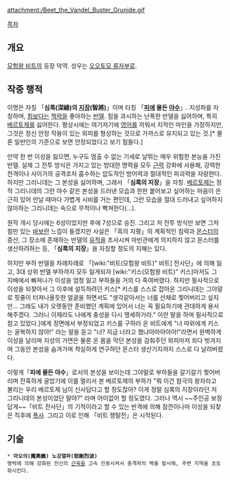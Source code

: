 {{{+1 グリニデ / Grunide }}}

attachment:/Beet_the_Vandel_Buster_Grunide.gif

[[목차]]

== 개요 ==
[[모험왕 비트]]의 등장 악역. 성우는 [[오오토모 류자부로]].

== 작중 행적 ==
이명은 자칭 「'''심록(深綠)의 [[지장]](智將)'''」이며 타칭 「'''[[피]]에 물든 [[야수]]'''」. 지성파를 자칭하며, [[힘]]보다는 [[책략]]을 좋아하는 [[반델]]. 힘을 과시하는 난폭한 반델을 싫어하며, 특히 [[베르토제]]를 싫어한다. 평상시에는 여기저기에 [[영어]]를 끼워서 지적인 마인을 가장하지만, 그것은 정신 안정 작용이 있는 외피를 형성하는 것으로 가까스로 유지되고 있는 것.[* 물론 일반인의 기준으로 보면 안정되었다고 보기 힘들다.]

만약 한 번 이성을 잃으면, 누구도 멈출 수 없는 기세로 날뛰는 매우 위험한 본능을 가진 반델. 실제 그 전투 방식은 가지고 있는 방대한 명력을 모두 [[근력]] 강화에 사용해, 강력한 천격이나 사이가의 공격조차 흡수하는 압도적인 방어력과 절대적인 파괴력을 자랑한다. 하지만 그리니데는 그 본성을 싫어하며, 그래서 「'''심록의 지장'''」을 자칭. [[베르토제]]는 정작 그리니데의 그런 야수 같은 본성을 드러낸 모습과 한판 붙어보고 싶어하는 마음이 은근히 있어 만날 때마다 가볍게 시비를 거는 편인데, 그런 모습을 절대 드러내고 싶어하지 않아하는 그리니데는 속으로 무척이나 빡쳐한다(...).

원작 개시 당시에는 6성이었지만 후에 7성으로 승진. 그리고 저 전투 방식만 보면 그저 힘만 있는 [[바보]]란 느낌이 들겠지만 사실은 「흑의 지평」의 계획적인 침략과 [[몬스터]]의 증산, 그 장소에 존재하는 반델의 [[유적]]을 조사시켜 마빈관에게 의지하지 않고 몬스터를 생산하려하는 등, 「'''심록의 지장'''」을 자칭할 정도의 지혜는 있다.

하지만 부하 반델을 차례차례로 「[wiki:"비트(모험왕 비트)" 비트] 전사단」에 의해 잃고, 3대 상위 반델 부하까지 모두 잃게되자 [wiki:"키스(모험왕 비트)" 키스]마저도 그 지배에서 빠져나가 이성을 엄청 잃고 부하들을 거의 다 죽여버렸다. 하지만 필사적으로 이성을 되찾아서 그 이후에 설득하려던 키스[* 키스를 스스로 잡아온 그리니데는 그야말로 핏줄이 터져나올듯한 얼굴을 하면서도 "생각같아서는 너를 산채로 찢어버리고 싶지만... 그래도 내가 오랫동안 준비했던 계획에 있어서 너는 꼭 필요하기에 관대하게 용서해주겠다. 그러니 이제라도 나에게 충성을 다시 맹세하거라." 이란 말을 하며 필사적으로 참고 있었다.]에게 정면에서 부정되었고 키스를 구하러 온 비트에게 "너 따위에게 키스는 굴복하지 않아!" 라는 말을 듣고 "너? 지금 너라고 했냐아아아아아!"라면서 완벽하게 이성을 날리며  지성의 가면은 물론 온 몸을 막던 본성을 감춰주던 외피마저 죄다 벗겨지며 그동안 본성을 숨겨가며 착실하게 연구하던 몬스터 생산기지까지 스스로 다 날려버렸다.

이렇게「'''피에 물든 야수'''」로서의 본성을 보이는데 그야말로 부하들을 갈기갈기 찢어버리며 잔혹하게 굴었기에 이를 멀리서 본 베르토제의 부하가 "뭐 이건 참극의 왕자라고 불리는 우리 베르토제 님이 신사답다고 할 정도잖아? 이게 정말 심록의 지장이라던 저 그리니데의 본성이었단 말야?" 라며 어이없어 할 정도였다. 그러나 역시 ~~주인공 보정답게~~「비트 전사단」의 기적이라고 할 수 있는 반격에 의해 잠깐이나마 이성을 되찾은 직후에 [[폭사]]. 그리고 이로 인해 「비트 쟁탈전」은 시작된다.

== 기술 ==
 * '''마오의(魔奧義) 노강열파(怒剛烈波)'''
 명력에 의해 강화된 전신의 [[근육]]을 고속 진동시켜서 충격파의 벽을 발사해, 주변 지역을 초토화시킨다.
